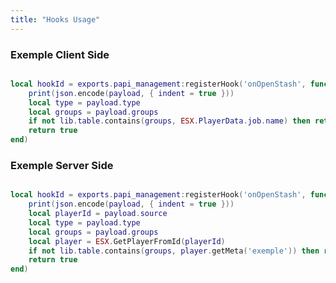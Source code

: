 ```yaml
---
title: "Hooks Usage"
---
```


### Exemple Client Side

```lua

local hookId = exports.papi_management:registerHook('onOpenStash', function(payload)
    print(json.encode(payload, { indent = true }))
    local type = payload.type
    local groups = payload.groups
    if not lib.table.contains(groups, ESX.PlayerData.job.name) then return false end
    return true
end)

```

### Exemple Server Side

```lua

local hookId = exports.papi_management:registerHook('onOpenStash', function(payload)
    print(json.encode(payload, { indent = true }))
    local playerId = payload.source
    local type = payload.type
    local groups = payload.groups
    local player = ESX.GetPlayerFromId(playerId)
    if not lib.table.contains(groups, player.getMeta('exemple')) then return false end
    return true
end)
```